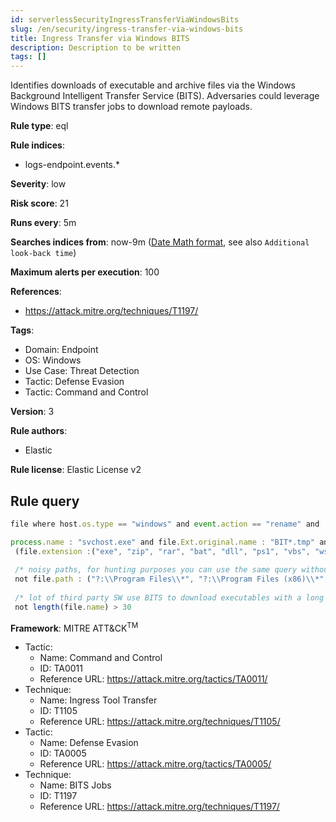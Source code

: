 ```yaml
---
id: serverlessSecurityIngressTransferViaWindowsBits
slug: /en/security/ingress-transfer-via-windows-bits
title: Ingress Transfer via Windows BITS
description: Description to be written
tags: []
---
```


<div id="ingress-transfer-via-windows-bits"></div>

Identifies downloads of executable and archive files via the Windows Background Intelligent Transfer Service (BITS). Adversaries could leverage Windows BITS transfer jobs to download remote payloads.

**Rule type**: eql

**Rule indices**: 

* logs-endpoint.events.*

**Severity**: low

**Risk score**: 21

**Runs every**: 5m

**Searches indices from**: now-9m ([Date Math format](((ref))/common-options.html#date-math), see also <DocLink id="serverlessSecurityRulesUiCreate" section="set-the-rules-schedule">`Additional look-back time`</DocLink>)

**Maximum alerts per execution**: 100

**References**: 

* https://attack.mitre.org/techniques/T1197/

**Tags**: 

* Domain: Endpoint
* OS: Windows
* Use Case: Threat Detection
* Tactic: Defense Evasion
* Tactic: Command and Control

**Version**: 3

**Rule authors**: 

* Elastic

**Rule license**: Elastic License v2

## Rule query

```js
file where host.os.type == "windows" and event.action == "rename" and

process.name : "svchost.exe" and file.Ext.original.name : "BIT*.tmp" and 
 (file.extension :("exe", "zip", "rar", "bat", "dll", "ps1", "vbs", "wsh", "js", "vbe", "pif", "scr", "cmd", "cpl") or file.Ext.header_bytes : "4d5a*") and 
 
 /* noisy paths, for hunting purposes you can use the same query without the following exclusions */
 not file.path : ("?:\\Program Files\\*", "?:\\Program Files (x86)\\*", "?:\\Windows\\*", "?:\\ProgramData\\*\\*") and 
 
 /* lot of third party SW use BITS to download executables with a long file name */
 not length(file.name) > 30

```

**Framework**: MITRE ATT&CK<sup>TM</sup>

* Tactic:
    * Name: Command and Control
    * ID: TA0011
    * Reference URL: https://attack.mitre.org/tactics/TA0011/
* Technique:
    * Name: Ingress Tool Transfer
    * ID: T1105
    * Reference URL: https://attack.mitre.org/techniques/T1105/
* Tactic:
    * Name: Defense Evasion
    * ID: TA0005
    * Reference URL: https://attack.mitre.org/tactics/TA0005/
* Technique:
    * Name: BITS Jobs
    * ID: T1197
    * Reference URL: https://attack.mitre.org/techniques/T1197/

